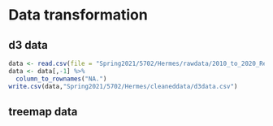# Data transformation

## d3 data
```r
data <- read.csv(file = "Spring2021/5702/Hermes/rawdata/2010_to_2020_Rev_Geo.csv",skip = 2)
data <- data[,-1] %>% 
  column_to_rownames("NA.")
write.csv(data,"Spring2021/5702/Hermes/cleaneddata/d3data.csv")
```

## treemap data


